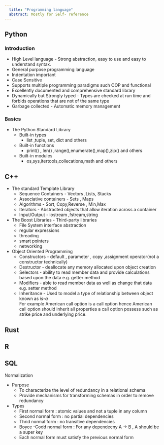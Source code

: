 ```yaml
---
  title: "Programming language"
  abstract: Mostly for Self- reference
---
```


## Python

### Introduction

-   High Level language - Strong abstraction, easy to use and easy to understand syntax.
-   General purpose programming language
-   Indentation important
-   Case Sensitive
-   Supports multiple programming paradigms such OOP and functional
-   Excellently documented and comprehensive standard library
-   Dynamically but Strongly typed - Types are checked at run time and forbids operations that are not of the same type
-   Garbage collected - Automatic memory management

### Basics

-   The Python Standard Library
    -   Built-in types
        -   list ,tuple, set, dict and others
    -   Built-in functions
        -   print() , len() ,range(),enumerate(),map(),zip() and others
    -   Built-in modules
        -   os,sys,itertools,collecations,math and others

## C++
- The standard Template Library
   - Sequence Containers - Vectors ,Lists, Stacks
   - Associative containers - Sets , Maps
   - Algorithms - Sort, Copy,Reverse , Min,Max
   - Iterators - Abstracted objects that allow iteration across a container
   - Input/Output - iostream ,fstream,string

- The Boost Libraries - Third-party libraries
    - File System interface abstraction
    - regular expressions
    - threading
    - smart pointers
    - networking

- Object Oriented Programming
    - Constructors - default , parameter , copy ,assignment operator(not a constructor technically)
     - Destructor - deallocate any memory allocated upon object creation
     - Selectors  - ability to read member data and provide calculations based upon the data e.g. getter method
     - Modifiers - able to read member data as well as change that data e.g. setter method
     - Inheritance - Used to model a type of relationship between object known as <i> is-a </i> </br>
     For example American call option is a call option hence American call option should inherit all properties a call option possess such as strike price and underlying price.
     
     
     
## Rust

## R

## SQL

Normalization

-   Purpose
    -   To characterize the level of redundancy in a relational schema
    -   Provide mechanisms for transforming schemas in order to remove redundancy
-   Types
    -   First normal form : atomic values and not a tuple in any column
    -   Second normal form : no partial dependencies
    -   Thrid normal form : no transitive dependencies
    -   Boyce -Codd normal form : For any dependecny A -\> B , A should be a super key
    -   Each normal form must satisfy the previous normal form
